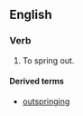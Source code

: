 ==English==
===Verb===
{{en-verb|outsprings|outspringing|outsprang|outsprung}}

#{{intransitive}} To spring out.

====Derived terms====
*[[outspringing]]<!--noun-->